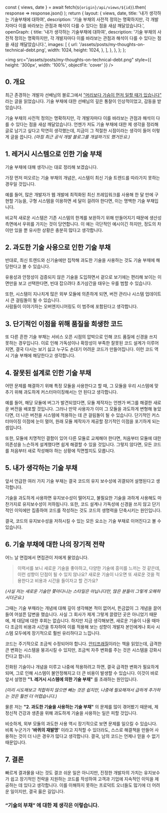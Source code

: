   const { views, date } = await fetch(`${origin}/api/views/${id}`).then(
    response => response.json()
  );
  return {
    layout: {
      views,
      date,
      title: '내가 생각하는 기술부채에 대하여',
      description:
        '기술 부채의 사전적 정의는 명확하지만, 각 개발자마다 이를 바라보는 관점과 해석이 다를 수 있다는 점을 새삼 깨달았습니다.',
      openGraph: {
        title: '내가 생각하는 기술부채에 대하여',
        description:
          '기술 부채의 사전적 정의는 명확하지만, 각 개발자마다 이를 바라보는 관점과 해석이 다를 수 있다는 점을 새삼 깨달았습니다.',
        images: [
          {
            url: '/assets/posts/my-thoughts-on-technical-debt.png',
            width: 1024,
            height: 1024,
          },
        ],
      },
    },
  };
};

<img
  src="/assets/posts/my-thoughts-on-technical-debt.png"
  style={{ height: '300px', width: '100%', objectFit: 'cover' }}
/>

## 0. 개요

최근 존경하는 개발자 선배님의 블로그에서 ["머리보다 가슴이 먼저 일할 때가 있습니다"](https://medium.com/@ysyang/b8056b8f1435) 라는 글을 읽었습니다. 기술 부채에 대한 선배님의 깊은 통찰이 인상적이었고, 감동을 받았습니다.

기술 부채의 사전적 정의는 명확하지만, 각 개발자마다 이를 바라보는 관점과 해석이 다를 수 있다는 점을 새삼 깨달았습니다. 언젠가 저도 기술 부채에 대한 제 생각을 정리해 글로 남기고 싶다고 막연히 생각했는데, 지금이 그 적절한 시점이라는 생각이 들어 이렇게 글을 씁니다. _(마침 최근 공식 개발 블로그를 개설하기도 했거든요.)_

## 1. 레거시 시스템으로 인한 기술 부채

기술 부채에 대해 생각나는 대로 정리해 보겠습니다.

가장 먼저 떠오르는 기술 부채의 개념은, 시스템이 최신 기술 트렌드를 따라가지 못하는 경우일 것입니다.

예를 들어, 많은 개발자가 웹 개발에 최적화된 최신 프레임워크를 사용해 한 달 만에 구현할 기능을, 구형 시스템을 이용하면 세 달이 걸려야 한다면, 이는 명백한 기술 부채입니다.

비교적 새로운 시스템은 기존 시스템의 한계를 보완하기 위해 만들어지기 때문에 생산성 측면에서 우위를 가지는 것이 당연합니다. 이 예는 극단적인 예시이긴 하지만, 정도의 차이만 있을 뿐 유사한 상황은 충분히 많다고 생각합니다.

## 2. 과도한 기술 사용으로 인한 기술 부채

반대로, 최신 트렌드와 신기술에만 집착해 과도한 기술을 사용하는 것도 기술 부채에 해당한다고 볼 수 있습니다.

유용성과 안정성이 검증되지 않은 기술을 도입하면서 겉으로 보기에는 편리해 보이는 이면만을 보고 선택한다면, 빈대 잡으려다 초가삼간을 태우는 우를 범할 수 있습니다.

또한, 시스템이 지나치게 많은 외부 모듈에 의존하게 되면, 버전 관리나 시스템 업데이트 시 큰 걸림돌이 될 수 있습니다.  
사람들이 이야기하는 오버엔지니어링도 이 범주에 포함된다고 생각합니다.

## 3. 단기적인 이점을 위해 품질을 희생한 코드

또 다른 흔한 기술 부채는 서비스 오픈 시점의 압박으로 인해 코드 품질에 신경을 쓰지 못하는 경우입니다. 이로 인해 가독성이나 확장성이 부족한 잘못된 코드 설계가 이루어지면, 결국 다시는 보기 싫고 누구도 손대기 어려운 코드가 만들어집니다. 이런 코드 역시 기술 부채에 해당한다고 생각합니다.

## 4. 잘못된 설계로 인한 기술 부채

어떤 문제를 해결하기 위해 특정 모듈을 사용한다고 할 때, 그 모듈을 우리 시스템에 맞추기 위해 과도하게 커스터마이징해서는 안 된다고 생각합니다.

예를 들어, 해당 모듈에 버그가 발견되었다면, 모듈 제작자는 언젠가 버그를 해결한 새로운 버전을 배포할 것입니다. 그러나 만약 사용자가 이미 그 모듈을 과도하게 변형해 놓았다면, 더 나은 버전을 시스템에 적용하는 데 큰 걸림돌이 될 수 있습니다. 단기적인 커스터마이징 이점에 눈이 멀어, 원래 모듈 제작자가 제공할 장기적인 이점을 포기하게 되는 셈입니다.  

또한, 모듈에 치명적인 결함이 있어 다른 모듈로 교체해야 한다면, 처음부터 모듈에 대한 의존성을 느슨하게 설계했다면 쉽게 해결할 수 있을 것입니다. 그렇지 않다면, 모든 코드를 처음부터 새로 작성해야 하는 상황에 직면할지도 모릅니다.

## 5. 내가 생각하는 기술 부채

앞서 언급한 여러 가지 기술 부채는 결국 코드의 유지 보수성에 귀결되어 설명된다고 생각합니다.

기술을 과도하게 사용하면 유지보수성이 떨어지고, 불필요한 기술을 과하게 사용해도 마찬가지로 유지보수성이 저하됩니다. 또한, 코드 설계나 가독성에 신경을 쓰지 않고 단기적인 이익에만 집중하여 코드를 작성하는 것도 코드의 생명력을 단축시키는 원인입니다.

결국, 코드의 유지보수성을 저하시킬 수 있는 모든 요소는 기술 부채로 이어진다고 볼 수 있습니다.

## 6. 기술 부채에 대한 나의 장기적 전략

어느 날 면접에서 면접관이 저에게 물었습니다.

> 이력서를 보니 새로운 기술을 좋아하고, 다양한 기술에 흥미를 느끼는 것 같은데, 이런 성향이 단점이 될 수 있지 않나요? 새로운 기술이 나오면 또 새로운 것을 적용한다고 비용과 시간을 들이자고 할 건가요?

_(사실 저는 새로운 기술만 쫓아다니는 스타일은 아닙니다만, 많은 분들이 그렇게 오해하시더군요.)_

그때는 기술 부채라는 개념에 대해 깊이 생각해본 적이 없어서, 뜬금없이 그 개념을 끌어들여 어설픈 답변을 했습니다. 사실 그 회사가 제게 그렇게 끌렸던 곳은 아니었기 때문에, 제 대답에 대한 후회는 없습니다. 하지만 지금 생각해보면, 새로운 기술이 나올 때마다 조금의 비용과 시간을 투자하여 이를 적용해 보는 성향이 개발자 본인에게나 회사 시스템 모두에게 장기적으로 훨씬 유리하다고 느낍니다.

코드는 주기적으로 조금씩 수정되어야 합니다. [안티프래질](https://www.yes24.com/Product/Goods/11087684)이라는 책을 읽었는데, 급격한 큰 변화는 시스템을 붕괴시킬 수 있지만, 조금씩 자주 변화를 주는 것은 시스템을 강화시킨다고 합니다.

진화된 기술이나 개념을 미루고 나중에 적용하려고 하면, 결국 급격한 변화가 필요하게 되며, 그로 인해 시스템이 불안정해지고 더 큰 비용이 발생할 수 있습니다. 이것이 바로 앞서 설명한 **"1. 레거시 시스템에 의한 기술 부채"** 를 초래하는 원인입니다.

_(미리 시도해보고 적합하지 않으면 빼는 것은 쉽지만, 나중에 필요해져서 급하게 추가하는 것은 훨씬 더 어렵습니다.)_

물론 저는 **"2. 과도한 기술을 사용하는 기술 부채"** 의 문제를 많이 겪어봤기 때문에, 제 정신적 건강과 생존을 위해 과도하게 기술을 사용하는 일은 피할 것입니다.

비슷하게, 외부 모듈의 과도한 사용 역시 장기적으로 보면 문제를 일으킬 수 있습니다. 비록 누군가가 **'바퀴의 재발명'** 이라고 지적할 수 있더라도, 스스로 해결책을 만들어 사용하는 것이 더 나은 경우가 많다고 생각합니다. 결국, 남의 코드는 언제나 믿을 수 없기 때문입니다.

## 7. 결론

빠르게 결과물을 내는 것도 결코 쉬운 일은 아니지만, 진정한 개발자의 가치는 유지보수가 쉽고 장기적인 전략을 지원하는 코드를 작성하여 고객과 기업에 지속적인 이익을 제공하는 데 있다고 생각합니다. 이를 이해하지 못하는 프로덕트 오너들도 많기에 더 어려운 일이지만, 결국 옳은 길입니다.

### **“기술의 부채”** 에 대한 제 생각은 이렇습니다.

